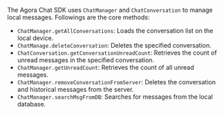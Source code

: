 <PlatformWrapper platform="react-native">

The Agora Chat SDK uses `ChatManager` and `ChatConversation` to manage local messages. Followings are the core methods:

- `ChatManager.getAllConversations`: Loads the conversation list on the local device.
- `ChatManage.deleteConversation`: Deletes the specified conversation.
- `ChatConversation.getConversationUnreadCount`: Retrieves the count of unread messages in the specified conversation.
- `ChatManager.getUnreadCount`: Retrieves the count of all unread messages.
- `ChatManager.removeConversationFromServer`: Deletes the conversation and historical messages from the server.
- `ChatManager.searchMsgFromDB`: Searches for messages from the local database.

</PlatformWrapper>